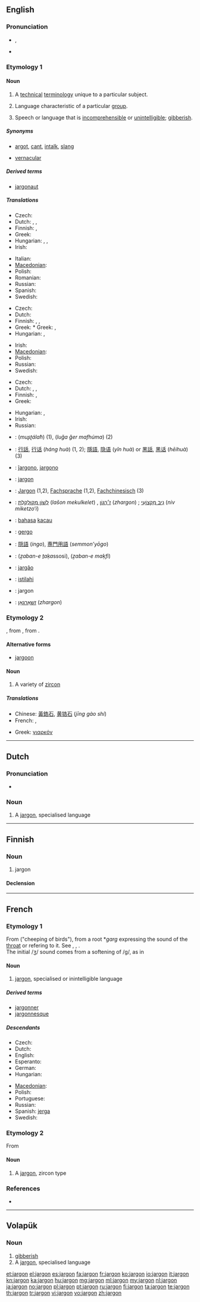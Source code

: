 {{also|Jargon}}
==English==
{{wikipedia}}

===Pronunciation===
* {{IPA|/dʒɑː(ɹ).ɡən/}}, {{SAMPA|/dZA:(r)g@n/}}
* {{rhymes|ɑː(r)ɡən}}

===Etymology 1===
{{etyl|fro}} {{term|jargon||chatter of birds|lang=fro}}

====Noun====
{{en-noun|s|-}}

# {{uncountable}} A [[technical]] [[terminology]] unique to a particular subject.
# {{countable}} Language characteristic of a particular [[group]].
# {{uncountable}} Speech or language that is [[incomprehensible]] or [[unintelligible]]; [[gibberish]].

=====Synonyms=====
* {{sense|language characteristic of a group}} [[argot]], [[cant]], [[intalk]], [[slang]]
* [[vernacular]]

=====Derived terms=====
* [[jargonaut]]

=====Translations=====
{{trans-top|technical terminology unique to a particular subject}}
* Czech: {{t-|cs|žargon|m}}
* Dutch: {{t-|nl|jargon|n}}, {{t|nl|vaktaal|f}}, {{t|nl|visserslatijn|n}}
* Finnish: {{t+|fi|jargon}}, {{t+|fi|ammattikieli}}
* Greek: {{t-|el|ιδιογλωσσία|f|tr=idioglossía}}
* Hungarian: {{t-|hu|szaknyelv}}, {{t|hu|szakzsargon}}, {{t|hu|szakmai nyelv}}
* Irish: {{t-|ga|béarlagair|m|xs=Irish}}
{{trans-mid}}
* Italian: {{t+|it|gergo|m}}
* [[Macedonian]]: {{t-|mk|жаргон|m|tr=žargón}}
* Polish: {{t+|pl|żargon|m}}
* Romanian: {{t|ro|jargon}}
* Russian: {{t+|ru|жаргон|m|tr=''žargón''}}
* Spanish: {{t+|es|jerga|f}}
* Swedish: {{t|sv|jargong|c}}
{{trans-bottom}}

{{trans-top|language characteristic of a particular group}}
* Czech: {{t-|cs|žargon|m}}
* Dutch: {{t-|nl|jargon|n}}
* Finnish: {{t+|fi|slangi}}, {{t+|fi|jargon}}, {{t+|fi|ammattikieli}}
* Greek: * Greek: {{t-|el|ιδιογλωσσία|f|tr=idioglossía}}, {{t+|el|ιδιόλεκτος|f|tr=idiólektos}}
* Hungarian: {{t-|hu|zsargon}}, {{t+|hu|tolvajnyelv}}
{{trans-mid}}
* Irish: {{t-|ga|béarlagair|m|xs=Irish}}
* [[Macedonian]]: {{t-|mk|жаргон|m|tr=žargón}}
* Polish: {{t+|pl|żargon|m}}
* Russian: {{t+|ru|жаргон|m|tr=''žargón''}}
* Swedish: {{t|sv|jargong|c}}
{{trans-bottom}}

{{trans-top|incomprehensible speech}}
* Czech: {{t-|cs|žargon|m}}
* Dutch: {{t|nl|gebrabbel|n}}, {{t|nl|gewauwel|n}}, {{t-|nl|wartaal|f}}
* Finnish: {{t+|fi|mongerrus}}, {{t+|fi|siansaksa}}
* Greek: {{t|el|ακαταλαβίστικα||p|tr=akatalavístika}}
{{trans-mid}}
* Hungarian: {{t|hu|halandzsa}}, {{t-|hu|blabla}}
* Irish: {{t-|ga|gibiris|f|xs=Irish}}
* Russian: {{t+|ru|тарабарщина|f|tr=tarabárš'ina}}
{{trans-bottom}}

{{checktrans-top}}
* {{ttbc|ar}}: {{Arab|[[مصطلح]]}} (''muʂʈálaħ'') {{m}} (1), {{Arab|[[لغة غير مفهومة]]}} (''luğa ğer mafhúma'') {{f}} (2)
* {{ttbc|zh}}: [[行話]], [[行话]] (''háng huà'') (1, 2); [[隱語]], [[隐语]] (''yǐn huà'') or [[黑話]], [[黑话]] (''hēihuà'') (3)
* {{ttbc|eo}}: [[ĵargono]], [[jargono]]
* {{ttbc|fr}}: [[jargon#French|jargon]] {{m}}
* {{ttbc|de}}: [[Jargon#German|Jargon]] {{m}} (1,2), [[Fachsprache]] {{f}} (1,2), [[Fachchinesisch]] (3)
* {{ttbc|he}}: [[לשון מקולקלת|לְשׁוֹן מְקוּלְקֶלֶת]] (''lašon mekulkelet'') {{f}}, [[ז׳רגון|ז׳רְגוֹן]] (''zhargon'') {{m}}; [[ניב מקצועי|נִיב מִקְצוֹעִי]] (''niv miketzo‘i'') {{m}}
* {{ttbc|id}}: [[bahasa]] [[kacau]]
* {{ttbc|it}}: [[gergo]] {{m}}
{{trans-mid}}
* {{ttbc|ja}}: [[隠語]] (''ingo''), [[専門用語]] (''semmon’yōgo'')
* {{ttbc|fa}}: {{fa-Arab|[[زبان تخصصی]]}} (''ẕaban-e ṯaḳa''ssosi), {{fa-Arab|[[زبان مخفی]]}} (''ẕaban-e maḳfi'')
* {{ttbc|pt}}: [[jargão]] {{m}}
* {{ttbc|sw}}: [[istilahi]]
* {{ttbc|vo}}: jargon
* {{ttbc|yi}}: [[זשאַרגאָן]] (''zhargon'') {{m}}
{{trans-bottom}}

===Etymology 2===
{{etyl|fr}}, from {{etyl|it}} {{term|giargone|lang=it}}, from {{etyl|fa}} {{term|زر گون|sc=fa-Arab|tr=zar gun||gold-colored|lang=fr}}.

====Alternative forms====
* [[jargoon]]

====Noun====
{{en-noun}}

# A variety of [[zircon]]

=====Translations=====
{{trans-top|variety of zircon}}
* Chinese: [[黃鋯石]], [[黄锆石]] (''jīng gào shí'')
* French: {{t+|fr|jargon}}, {{t+|fr|zircon|m}}
{{trans-mid}}
* Greek: [[γιαρκόν]] {{n}}
{{trans-bottom}}

----

==Dutch==

===Pronunciation===
* {{IPA|/ˈjarɡon/|lang=nl}}

===Noun===
{{infl|nl|noun|g=n}}

# A [[#English|jargon]], specialised language

----

==Finnish==
{{Finnish index|j|a}}

===Noun===
{{fi-noun}}

# jargon

====Declension====
{{fi-decl-risti|jargon|||a}}

----

==French==

===Etymology 1===
From {{etyl|fro|fr}} {{term|gargun|lang=fro}} ("cheeping of birds"), from a root *''garg'' expressing the sound of the [[throat]] or refering to it. See {{term|gargouille|lang=fr}}, {{term|gargariser|lang=fr}}, {{term|gargoter|lang=fr}}.<br />The initial /ʒ/ sound comes from a softening of /g/, as in {{term|jambe|lang=fr}}

====Noun====
{{fr-noun|m}}

# [[#English|jargon]], specialised or inintelligible language

=====Derived terms=====
* [[jargonner]]
* [[jargonnesque]]

=====Descendants=====
{{top2}}
* Czech: {{l|cs|žargon}}
* Dutch: {{l|nl|jargon}}
* English: {{l|en|jargon}}
* Esperanto: {{l|eo|ĵargono}}
* German: {{l|de|Jargon}}
* Hungarian: {{l|hu|zsargon}}
{{mid2}}
* [[Macedonian]]: {{l|mk|жаргон}}
* Polish: {{l|pl|żargon}}
* Portuguese: {{l|pt|jargão}}
* Russian: {{l|ru|жаргон}}
* Spanish: [[jerga]]
* Swedish: {{l|sv|jargong}}
{{bottom}}

===Etymology 2===
From {{etyl|it|fr}} {{term|giargone|lang=it}}

====Noun====
{{fr-noun|m}}

# A [[#English|jargon]], zircon type

===References===
* {{R:TLFi}}

----

==Volapük==

===Noun===
{{infl|vo|noun}}

# [[gibberish]]
# A [[#English|jargon]], specialised language

[[et:jargon]]
[[el:jargon]]
[[es:jargon]]
[[fa:jargon]]
[[fr:jargon]]
[[ko:jargon]]
[[io:jargon]]
[[it:jargon]]
[[kn:jargon]]
[[ka:jargon]]
[[hu:jargon]]
[[mg:jargon]]
[[ml:jargon]]
[[my:jargon]]
[[nl:jargon]]
[[ja:jargon]]
[[no:jargon]]
[[pl:jargon]]
[[pt:jargon]]
[[ru:jargon]]
[[fi:jargon]]
[[ta:jargon]]
[[te:jargon]]
[[th:jargon]]
[[tr:jargon]]
[[vi:jargon]]
[[vo:jargon]]
[[zh:jargon]]